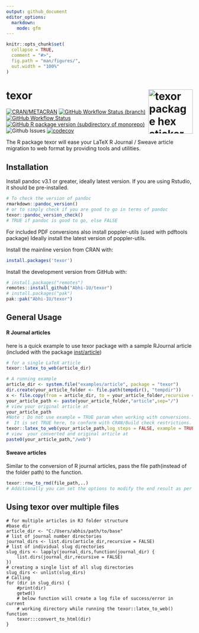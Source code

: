 ```yaml
---
output: github_document
editor_options:
  markdown:
    mode: gfm
---
```


<!-- README.md is generated from README.Rmd. Please edit that file -->

```r
knitr::opts_chunk$set(
  collapse = TRUE,
  comment = "#>",
  fig.path = "man/figures/",
  out.width = "100%"
)
```

# texor <a href='https://abhi-1u.github.io/texor/'><img src='https://abhi-1u.github.io/template_samples/img/texor-hex-sticker.png' align="right" alt="texor package hex sticker with icons showing transistion from PDF documents to web pages." width="120" /></a>

<!-- badges: start -->
[![CRAN/METACRAN](https://img.shields.io/cran/v/texor?color=blue&style=for-the-badge)](https://cran.r-project.org/package=texor)
[![GitHub Workflow Status (branch)](https://img.shields.io/github/actions/workflow/status/Abhi-1U/texor/pkg_down.yaml?branch=master&label=pkgdown&style=for-the-badge)](https://github.com/Abhi-1U/texor/actions/workflows/pkg_down.yaml)
[![GitHub Workflow Status](https://img.shields.io/github/actions/workflow/status/Abhi-1U/texor/cmdcheck.yaml?branch=master&label=R-CMD-CHECK&style=for-the-badge)](https://github.com/Abhi-1U/texor/actions/workflows/cmdcheck.yaml)
[![GitHub R package version (subdirectory of monorepo)](https://img.shields.io/github/r-package/v/Abhi-1U/texor?filename=DESCRIPTION&label=texor&logo=github&color=navy&style=for-the-badge)](https://github.com/Abhi-1U/texor/blob/master/DESCRIPTION)
![Github Issues](https://img.shields.io/github/issues/Abhi-1U/texor?color=orange&logo=github&logoColor=&style=for-the-badge)
[![codecov](https://img.shields.io/codecov/c/gh/Abhi-1U/texor?style=for-the-badge&logo=codecov)](https://codecov.io/gh/Abhi-1U/texor)
<!-- badges: end -->

The R package texor will ease your LaTeX R Journal / Sweave article migration to web format by providing tools and utilities.

## Installation

Install pandoc v3.1 or greater, ideally latest version. 
If you are using Rstudio, it should be pre-installed.


```r
# To check the version of pandoc
rmarkdown::pandoc_version()
# or to simply check if you are good to go in terms of pandoc
texor::pandoc_version_check()
# TRUE if pandoc is good to go, else FALSE
```

For included PDF conversions also install poppler-utils (used with pdftools package) 
Ideally install the latest version of poppler-utils.


Install the mainline version from CRAN with:
```r
install.packages('texor')
```

Install the development version from GitHub with:

``` r
# install.packages("remotes")
remotes::install_github("Abhi-1U/texor")
# install.packages("pak")
pak::pak("Abhi-1U/texor")
```

## General Usage

#### R Journal articles

 here is a quick example to use texor package with a sample RJournal article
(included with the package [inst/article](https://github.com/Abhi-1U/texor/tree/master/inst/examples/article))

``` r
# for a single LaTeX article 
texor::latex_to_web(article_dir)
```
```r
# A running example
article_dir <- system.file("examples/article", package = "texor")
dir.create(your_article_folder <- file.path(tempdir(), "tempdir"))
x <- file.copy(from = article_dir, to = your_article_folder,recursive = TRUE,)
your_article_path <- paste(your_article_folder,"article",sep="/")
# view your original article at
your_article_path
#Note : Do not use example = TRUE param when working with conversions.
#  It is set TRUE here, to conform with CRAN/Build check restrictions.
texor::latex_to_web(your_article_path,log_steps = FALSE, example = TRUE)
# view  your converted and original article at
paste0(your_article_path,"/web")
```

#### Sweave articles

Similar to the conversion of R journal articles, pass the file path(instead of the folder path) to the function.

```r 
texor::rnw_to_rmd(file_path,..) 
# Additionally you can set the options to modify the end result as per your needs.
```

## Using texor over multiple files
```
# for multiple articles in RJ folder structure
#base dir 
article_dir <- "C:/Users/abhis/path/to/base"
# list of journal number directories
journal_dirs <- list.dirs(article_dir,recursive = FALSE)
# list of individual slug directories
slug_dirs <- lapply(journal_dirs,function(journal_dir) {
    list.dirs(journal_dir,recursive = FALSE)
})
# creating a single list of all slug directories
slug_dirs <- unlist(slug_dirs)
# Calling 
for (dir in slug_dirs) {
    #print(dir)
    getwd()
    # below function will create a log file of success/error in current
    # working directory while running the texor::latex_to_web() function
    texor:::convert_to_html(dir)
}
```
